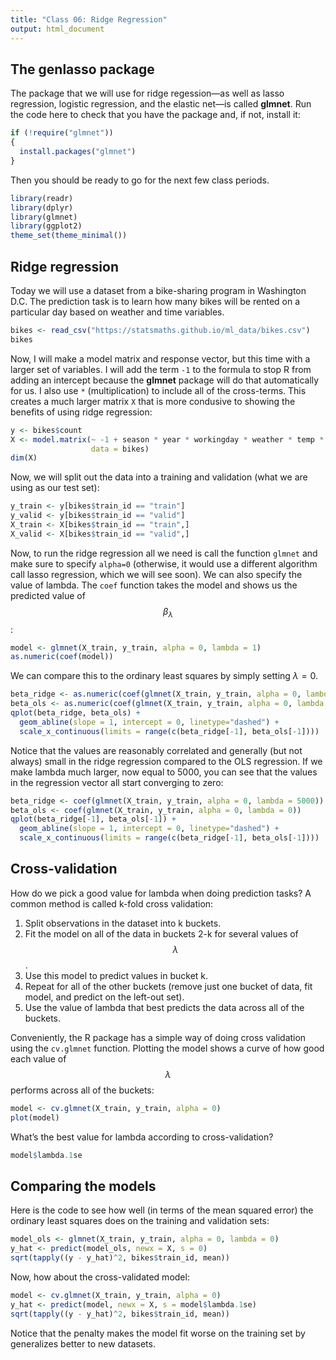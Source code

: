 ```yaml
---
title: "Class 06: Ridge Regression"
output: html_document
---
```


## The genlasso package

The package that we will use for ridge regession---as well as lasso
regression, logistic regression, and the elastic net---is called **glmnet**.
Run the code here to check that you have the package and, if not, install it:

```r
if (!require("glmnet"))
{
  install.packages("glmnet")
}
```

Then you should be ready to go for the next few class periods.

```r
library(readr)
library(dplyr)
library(glmnet)
library(ggplot2)
theme_set(theme_minimal())
```

## Ridge regression

Today we will use a dataset from a bike-sharing program in Washington D.C.
The prediction task is to learn how many bikes will be rented on a particular
day based on weather and time variables.

```r
bikes <- read_csv("https://statsmaths.github.io/ml_data/bikes.csv")
bikes
```

Now, I will make a model matrix and response vector, but this time with a larger set of
variables. I will add the term `-1` to the formula to stop R from adding an intercept 
because the **glmnet** package will do that automatically for us. I also use `*` (multiplication)
to include all of the cross-terms. This creates a much larger matrix `X` that is more
condusive to showing the benefits of using ridge regression:

```r
y <- bikes$count
X <- model.matrix(~ -1 + season * year * workingday * weather * temp * humidity * windspeed,
                  data = bikes)
dim(X)
```

Now, we will split out the data into a training and validation (what we are using as our
test set):

```r
y_train <- y[bikes$train_id == "train"]
y_valid <- y[bikes$train_id == "valid"]
X_train <- X[bikes$train_id == "train",]
X_valid <- X[bikes$train_id == "valid",]
```

Now, to run the ridge regression all we need is call the function `glmnet` and
make sure to specify `alpha=0` (otherwise, it would use a different algorithm
call lasso regression, which we will see soon). We can also specify the value
of lambda. The `coef` function takes the model and shows us the predicted value
of $$\beta_\lambda$$:

```r
model <- glmnet(X_train, y_train, alpha = 0, lambda = 1)
as.numeric(coef(model))
```

We can compare this to the ordinary least squares by simply setting $\lambda = 0$.

```r
beta_ridge <- as.numeric(coef(glmnet(X_train, y_train, alpha = 0, lambda = 1)))
beta_ols <- as.numeric(coef(glmnet(X_train, y_train, alpha = 0, lambda = 0)))
qplot(beta_ridge, beta_ols) +
  geom_abline(slope = 1, intercept = 0, linetype="dashed") +
  scale_x_continuous(limits = range(c(beta_ridge[-1], beta_ols[-1])))
```

Notice that the values are reasonably correlated and generally (but not always) small
in the ridge regression compared to the OLS regression. If we make lambda much larger,
now equal to 5000, you can see that the values in the regression vector all start converging
to zero:

```r
beta_ridge <- coef(glmnet(X_train, y_train, alpha = 0, lambda = 5000))
beta_ols <- coef(glmnet(X_train, y_train, alpha = 0, lambda = 0))
qplot(beta_ridge[-1], beta_ols[-1]) +
  geom_abline(slope = 1, intercept = 0, linetype="dashed") +
  scale_x_continuous(limits = range(c(beta_ridge[-1], beta_ols[-1])))
```

## Cross-validation

How do we pick a good value for lambda when doing prediction tasks? A common
method is called k-fold cross validation:

1. Split observations in the dataset into k buckets.
2. Fit the model on all of the data in buckets 2-k for several values of $$\lambda$$.
3. Use this model to predict values in bucket k.
4. Repeat for all of the other buckets (remove just one bucket of data, fit model, and predict on the left-out set).
5. Use the value of lambda that best predicts the data across all of the buckets.

Conveniently, the R package has a simple way of doing cross validation using the
`cv.glmnet` function. Plotting the model shows a curve of how good each value of
$$\lambda$$ performs across all of the buckets:

```r
model <- cv.glmnet(X_train, y_train, alpha = 0)
plot(model)
```

What's the best value for lambda according to cross-validation?

```r
model$lambda.1se
```

## Comparing the models

Here is the code to see how well (in terms of the mean squared error) the
ordinary least squares does on the training and validation sets:

```r
model_ols <- glmnet(X_train, y_train, alpha = 0, lambda = 0)
y_hat <- predict(model_ols, newx = X, s = 0)
sqrt(tapply((y - y_hat)^2, bikes$train_id, mean))
```

Now, how about the cross-validated model:

```r
model <- cv.glmnet(X_train, y_train, alpha = 0)
y_hat <- predict(model, newx = X, s = model$lambda.1se)
sqrt(tapply((y - y_hat)^2, bikes$train_id, mean))
```

Notice that the penalty makes the model fit worse on the training set
by generalizes better to new datasets.


